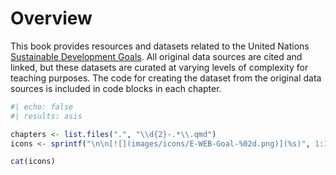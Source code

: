 # Overview {.unnumbered}

This book provides resources and datasets related to the United Nations [Sustainable Development Goals](https://sdgs.un.org/goals). All original data sources are cited and linked, but these datasets are curated at varying levels of complexity for teaching purposes. The code for creating the dataset from the original data sources is included in code blocks in each chapter.

::: {layout-ncol=4}

```r
#| echo: false
#| results: asis

chapters <- list.files(".", "\\d{2}-.*\\.qmd")
icons <- sprintf("\n\n[![](images/icons/E-WEB-Goal-%02d.png)](%s)", 1:16, chapters)

cat(icons)
```

:::

